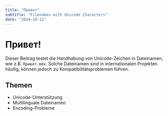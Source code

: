 ```yaml
---
title: "Привет"
subtitle: "Filenames with Unicode Characters"
date: "2024-10-12"
---
```


# Привет!

Dieser Beitrag testet die Handhabung von Unicode-Zeichen in Dateinamen, wie z.B. `Привет.mdx`. Solche Dateinamen sind in internationalen Projekten häufig, können jedoch zu Kompatibilitätsproblemen führen.

## Themen

- Unicode-Unterstützung
- Multilinguale Dateinamen
- Encoding-Probleme
